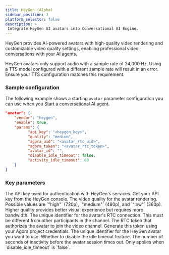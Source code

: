 ```yaml
---
title: HeyGen (Alpha)
sidebar_position: 3
platform_selector: false
description: >
 Integrate HeyGen AI avatars into Conversational AI Engine.
---
```



HeyGen provides AI-powered avatars with high-quality video rendering and customizable video quality settings, enabling professional video conversations with your AI agents. 

<Admonition type="info">
HeyGen avatars only support audio with a sample rate of 24,000 Hz. Using a TTS model configured with a different sample rate will result in an error. Ensure your TTS configuration matches this requirement.
</Admonition>

### Sample configuration

The following example shows a starting `avatar` parameter configuration you can use when you [Start a conversational AI agent](../../rest-api/join).

```json
"avatar": {
    "vendor": "heygen",
    "enable": true,
    "params": {
          "api_key": "<heygen_key>",
          "quality": "medium",
          "agora_uid": "<avatar_rtc_uid>",
          "agora_token": "<avatar_rtc_token>",
          "avatar_id": "",
          "disable_idle_timeout": false,
          "activity_idle_timeout": 60
    }
}
```

### Key parameters

<ParameterList title="params" required={true}>
 <Parameter name="api_key" type="string" required={true}>  
 The API key used for authentication with HeyGen's services. Get your API key from the HeyGen console.
 </Parameter>
 <Parameter name="quality" type="string" required={true}>
 The video quality for the avatar rendering. Possible values are `"high"` (720p), `"medium"` (480p), and `"low"` (360p). Higher quality provides better visual experience but requires more bandwidth.
 </Parameter>
 <Parameter name="agora_uid" type="string" required={true}>
 The unique identifier for the avatar's RTC connection. This must be different from other participants in the channel.
 </Parameter>
 <Parameter name="agora_token" type="string" required={true}>  
 The RTC token that authorizes the avatar to join the video channel. Generate this token using your Agora project credentials.
 </Parameter>
 <Parameter name="avatar_id" type="string" required={false}>
 The unique identifier for the HeyGen avatar you want to use. 
 </Parameter>
 <Parameter name="disable_idle_timeout" type="boolean" defaultValue="false" required={false}>
 Whether to disable the idle timeout feature. 
 </Parameter>
 <Parameter name="activity_idle_timeout" type="integer" defaultValue="120" required={false}>
 The number of seconds of inactivity before the avatar session times out. Only applies when `disable_idle_timeout` is `false`.
 </Parameter>
</ParameterList>
